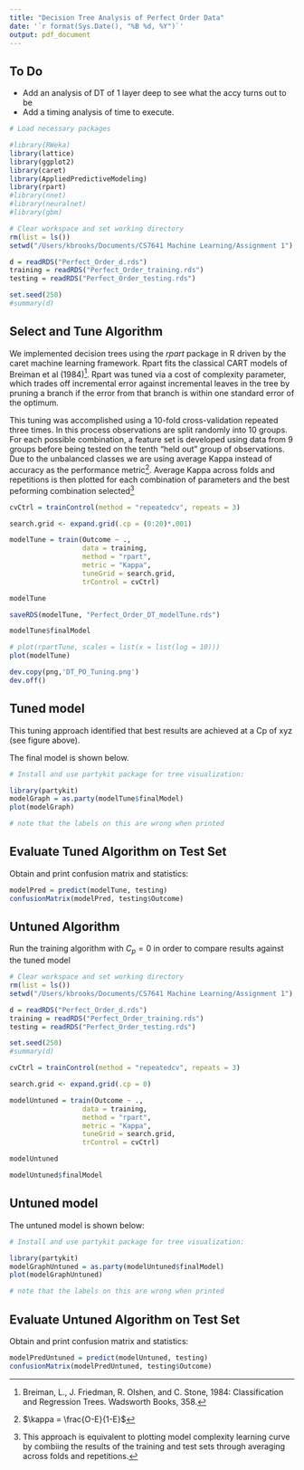 ```yaml
---
title: "Decision Tree Analysis of Perfect Order Data"
date: '`r format(Sys.Date(), "%B %d, %Y")`'
output: pdf_document
---
```


To Do
-----
* Add an analysis of DT of 1 layer deep to see what the accy turns out to be
* Add a timing analysis of time to execute.

```r
# Load necessary packages 

#library(RWeka)
library(lattice)
library(ggplot2)
library(caret)
library(AppliedPredictiveModeling)
library(rpart)
#library(nnet)
#library(neuralnet)
#library(gbm)
```

```r
# Clear workspace and set working directory
rm(list = ls())
setwd("/Users/kbrooks/Documents/CS7641 Machine Learning/Assignment 1")

d = readRDS("Perfect_Order_d.rds")
training = readRDS("Perfect_Order_training.rds")
testing = readRDS("Perfect_Order_testing.rds")

set.seed(250)
#summary(d)

```

Select and Tune Algorithm
-------------------------

We implemented decision trees using the _rpart_ package in R driven by the caret machine learning framework. Rpart fits the classical CART models of Breiman et al (1984)[^fn-1]. Rpart was tuned via a cost of complexity parameter, which trades off incremental error against incremental leaves in the tree by pruning a branch if the error from that branch is within one standard error of the optimum. 

This tuning was accomplished using a 10-fold cross-validation repeated three times. In this process observations are split randomly into 10 groups. For each possible combination, a feature set is developed using data from 9 groups before being tested on the tenth “held out” group of observations. Due to the unbalanced classes we are using average Kappa instead of accuracy as the performance metric[^fn-2]. Average Kappa across folds and repetitions is then plotted for each combination of parameters and the best peforming combination selected[^fn-3]

[^fn-1]: Breiman, L., J. Friedman, R. Olshen, and C. Stone, 1984: Classification and Regression Trees. Wadsworth Books, 358.
[^fn-2]: $\kappa = \frac{O-E}{1-E}$
[^fn-3]: This approach is equivalent to plotting model complexity learning curve by combiing the results of the training and test sets through averaging across folds and repetitions.

```r

cvCtrl = trainControl(method = "repeatedcv", repeats = 3)

search.grid <- expand.grid(.cp = (0:20)*.001)

modelTune = train(Outcome ~ ., 
                  data = training, 
                  method = "rpart", 
                  metric = "Kappa",
                  tuneGrid = search.grid, 
                  trControl = cvCtrl)

modelTune

saveRDS(modelTune, "Perfect_Order_DT_modelTune.rds")

modelTune$finalModel

# plot(rpartTune, scales = list(x = list(log = 10)))
plot(modelTune)

dev.copy(png,'DT_PO_Tuning.png')
dev.off()

```

Tuned model
-----------
This tuning approach identified that best results are achieved at a Cp of xyz (see figure above).

The final model is shown below.

```r

# Install and use partykit package for tree visualization:

library(partykit)
modelGraph = as.party(modelTune$finalModel)
plot(modelGraph)

# note that the labels on this are wrong when printed

```


Evaluate Tuned Algorithm on Test Set
------------------------------------
Obtain and print confusion matrix and statistics:

```r
modelPred = predict(modelTune, testing)
confusionMatrix(modelPred, testing$Outcome)
```

Untuned Algorithm
-----------------
Run the training algorithm with $C_p = 0$ in order to compare results against the tuned model

```r
# Clear workspace and set working directory
rm(list = ls())
setwd("/Users/kbrooks/Documents/CS7641 Machine Learning/Assignment 1")

d = readRDS("Perfect_Order_d.rds")
training = readRDS("Perfect_Order_training.rds")
testing = readRDS("Perfect_Order_testing.rds")

set.seed(250)
#summary(d)

```

```r

cvCtrl = trainControl(method = "repeatedcv", repeats = 3)

search.grid <- expand.grid(.cp = 0)

modelUntuned = train(Outcome ~ ., 
                  data = training, 
                  method = "rpart", 
                  metric = "Kappa",
                  tuneGrid = search.grid, 
                  trControl = cvCtrl)

modelUntuned

modelUntuned$finalModel

```

Untuned model
-------------
The untuned model is shown below:

```r

# Install and use partykit package for tree visualization:

library(partykit)
modelGraphUntuned = as.party(modelUntuned$finalModel)
plot(modelGraphUntuned)

# note that the labels on this are wrong when printed

```

Evaluate Untuned Algorithm on Test Set
------------------------------------
Obtain and print confusion matrix and statistics:

```r
modelPredUntuned = predict(modelUntuned, testing)
confusionMatrix(modelPredUntuned, testing$Outcome)
```